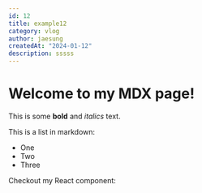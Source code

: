 ```yaml
---
id: 12
title: example12
category: vlog
author: jaesung
createdAt: "2024-01-12"
description: sssss
---
```

# Welcome to my MDX page!


This is some **bold** and _italics_ text.

This is a list in markdown:

- One
- Two
- Three

Checkout my React component:
